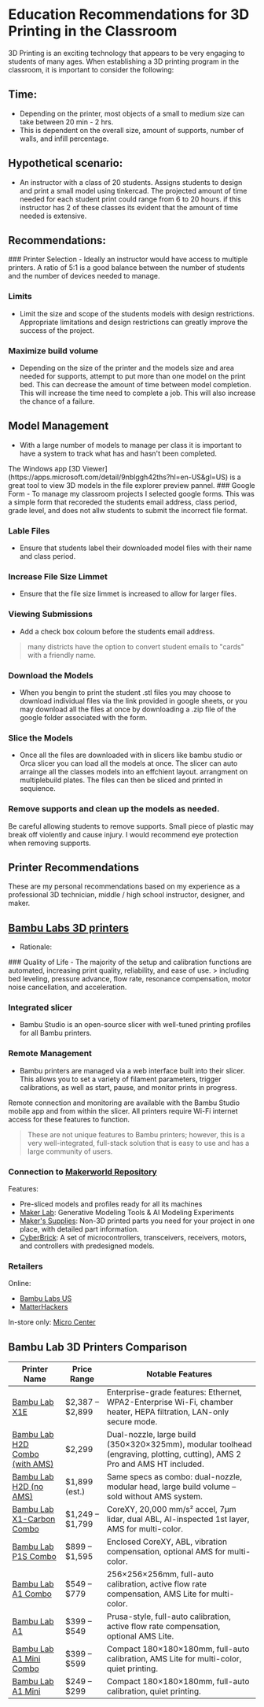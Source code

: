 

# Education Recommendations for 3D Printing in the Classroom

3D Printing is an exciting technology that appears to be very engaging to students of many ages. 
When establishing a 3D printing program in the classroom, it is important to consider the following:

## Time:
- Depending on the printer, most objects of a small to medium size can take between 20 min - 2 hrs.
- This is dependent on the overall size, amount of supports, number of walls, and infill percentage.


 ## Hypothetical scenario:
 - An instructor with a class of 20 students. Assigns students to design and print a small model using tinkercad. The projected amount of time needed for each student print could range from 6 to 20 hours.
 if this instructor has 2 of these classes its evident that the amount of time needed is extensive. 


## Recommendations:
<Steps>
### Printer Selection
- Ideally an instructor would have access to multiple printers. A ratio of 5:1 is a good balance between the number of students and the number of devices needed to manage.

### Limits
- Limit the size and scope of the students models with design restrictions. Appropriate limitations and design restrictions can greatly improve the success of the project.

### Maximize build volume
- Depending on the size of the printer and the models size and area needed for supports, attempt to put more than one model on the print bed. This can decrease the amount of time between model completion. This will increase the time need to complete a job. This will also increase the chance of a failure.

## Model Management
- With a large number of models to manage per class it is important to have a system to track what has and hasn't been completed.

<Callout type="default">
  The Windows app [3D Viewer](https://apps.microsoft.com/detail/9nblggh42ths?hl=en-US&gl=US) is a great tool to view 3D models in the file explorer preview pannel.
</Callout>

</Steps>


<Steps>
### Google Form
- To manage my classroom projects I selected google forms. This was a simple form that recoreded the students email address, class period, grade level, and does not allw students to submit the incorrect file format. 

### Lable Files
- Ensure that students label their downloaded model files with their name and class period.

### Increase File Size Limmet
- Ensure that the file size limmet is increased to allow for larger files. 

### Viewing Submissions
- Add a check box coloum before the students email address. 
> many districts have the option to convert student emails to "cards" with a friendly name. 

### Download the Models
- When you bengin to print the student .stl files you may choose to download individual files via the link provided in google sheets, or you may download all the files at once by downloading a .zip file of the google folder associated with the form. 

### Slice the Models
- Once all the files are downloaded with in slicers like bambu studio or Orca slicer you can load all the models at once. The slicer can auto arrainge all the classes models into an effchient layout. arrangment on multiplebuild plates. The files can then be sliced and printed in sequience. 

### Remove supports and clean up the models as needed.
<Callout type="warning">
  Be careful allowing students to remove supports. Small piece of plastic may break off violently and cause injury. I would recommend eye protection when removing supports.
</Callout>
</Steps>


## Printer Recommendations

<Callout type="important">
  These are my personal recommendations based on my experience as a professional 3D technician, middle / high school instructor, designer, and maker.
</Callout>

## [Bambu Labs 3D printers](https://us.store.bambulab.com/)
- Rationale:

<Steps>
### Quality of Life
- The majority of the setup and calibration functions are automated, increasing print quality, reliability, and ease of use.
> including bed leveling, pressure advance, flow rate, resonance compensation, motor noise cancellation, and acceleration.

### Integrated slicer
- Bambu Studio is an open-source slicer with well-tuned printing profiles for all Bambu printers.

### Remote Management
- Bambu printers are managed via a web interface built into their slicer. This allows you to set a variety of filament parameters, trigger calibrations, as well as start, pause, and monitor prints in progress.

<Callout type="important">
  Remote connection and monitoring are available with the Bambu Studio mobile app and from within the slicer. All printers require Wi-Fi internet access for these features to function.
</Callout>

> These are not unique features to Bambu printers; however, this is a very well-integrated, full-stack solution that is easy to use and has a large community of users.

### Connection to [Makerworld Repository](https://makerworld.com/en)
Features:

- Pre-sliced models and profiles ready for all its machines
- [Maker Lab](https://makerworld.com/en/makerlab?from=navbar): Generative Modeling Tools & AI Modeling Experiments
- [Maker's Supplies](https://us.store.bambulab.com/collections/makers-supply?from=mw_homepage_ms): Non-3D printed parts you need for your project in one place, with detailed part information.
- [CyberBrick](https://us.store.bambulab.com/collections/makers-supply?Maker%27s+Supply=CyberBrick): A set of microcontrollers, transceivers, receivers, motors, and controllers with predesigned models.
</Steps>

### Retailers
Online:

- [Bambu Labs US](https://us.store.bambulab.com/?gad_source=1&gad_campaignid=20309996067&gbraid=0AAAAAo9so7N57Q4mommCeKxF8Rgy79aZ4&gclid=Cj0KCQjwgIXCBhDBARIsAELC9Zia1U3S_IJoCSv1FKnCJnCG0WG7HSO21Jf-nEWUdOj115OFBKfxka8aAj2XEALw_wcB) 
- [MatterHackers](https://www.matterhackers.com/store/c/3d-printers/bambu-lab-3d-printers)

In-store only:
[Micro Center](https://www.microcenter.com/brand/4294804936/bambu-lab)


## Bambu Lab 3D Printers Comparison

| Printer Name | Price Range | Notable Features |
|--------------|-------------|------------------|
| [Bambu Lab X1E](https://shop3d.ca/products/bambu-lab-x1e-3d-printer?variant=44706387525846) | $2,387 – $2,899 | Enterprise-grade features: Ethernet, WPA2-Enterprise Wi-Fi, chamber heater, HEPA filtration, LAN-only secure mode. |
| [Bambu Lab H2D Combo (with AMS)](https://fbrc8.com/products/bambu-lab-h2d-ams-combo?variant=50610479595833) | $2,299 | Dual-nozzle, large build (350×320×325mm), modular toolhead (engraving, plotting, cutting), AMS 2 Pro and AMS HT included. |
| [Bambu Lab H2D (no AMS)](https://fbrc8.com/products/bambu-lab-h2d-ams-combo) | $1,899 (est.) | Same specs as combo: dual-nozzle, modular head, large build volume – sold without AMS system. |
| [Bambu Lab X1-Carbon Combo](https://shop3duniverse.com/products/bambu-lab-x1-carbon-combo-3d-printer?variant=47445265711424) | $1,249 – $1,799 | CoreXY, 20,000 mm/s² accel, 7μm lidar, dual ABL, AI-inspected 1st layer, AMS for multi-color. |
| [Bambu Lab P1S Combo](https://3dprintingcanada.com/products/bambu-lab-p1s-combo-3d-bundle?variant=41083287142469) | $899 – $1,595 | Enclosed CoreXY, ABL, vibration compensation, optional AMS for multi-color. |
| [Bambu Lab A1 Combo](https://fbrc8.com/products/bambu-lab-a1-combo?variant=50510747730233) | $549 – $779 | 256×256×256mm, full-auto calibration, active flow rate compensation, AMS Lite for multi-color. |
| [Bambu Lab A1](https://stemfinity.com/products/bambu-lab-a1-3d-printer?variant=49117509583095) | $399 – $549 | Prusa-style, full-auto calibration, active flow rate compensation, optional AMS Lite. |
| [Bambu Lab A1 Mini Combo](https://bambulab-us.myshopify.com/products/a1-mini?variant=41416712716424) | $399 – $599 | Compact 180×180×180mm, full-auto calibration, AMS Lite for multi-color, quiet printing. |
| [Bambu Lab A1 Mini](https://bambulab-us.myshopify.com/products/a1-mini?variant=41416712716424) | $249 – $299 | Compact 180×180×180mm, full-auto calibration, quiet printing. |
